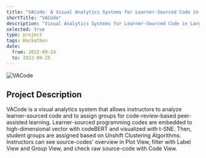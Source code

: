 ```yaml
---
title: "VACode: A Visual Analytics Systems for Learner-Sourced Code in Large-Scale Computer Science Education"
shortTitle: "VACode"
description: "Visual Analytics Systems for Learner-Sourced Code in Large-Scale Computer Science Education"
selected: true
type: project
tags: Hackathon
date:
  from: 2022-09-24
  to: 2022-09-25
---
```


![VACode](./vacode.png)

## Project Description

VACode is a visual analytics system that allows instructors to analyze learner-sourced code and to assign groups for code-review-based peer-assisted learning. Learner-sourced programming codes are embedded to high-dimensional vector with codeBERT and visualized with t-SNE. Then, student groups are assigned based on Unshift Clustering Algorithms. Instructors can see source-codes' overview in Plot View, filter with Label View and Group View, and check raw source-code with Code View.
